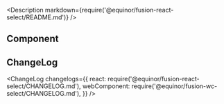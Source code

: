 
<Meta title="Input/Select" />

<Description markdown={require('@equinor/fusion-react-select/README.md')} />

<ArgsTable of={Select} />

## Component

<Canvas withSource="open">
  <Story id="examples-select--component" />
</Canvas>

## ChangeLog

<ChangeLog
  changelogs={{
    react: require('@equinor/fusion-react-select/CHANGELOG.md'),
    webComponent: require('@equinor/fusion-wc-select/CHANGELOG.md'),
  }}
/>
